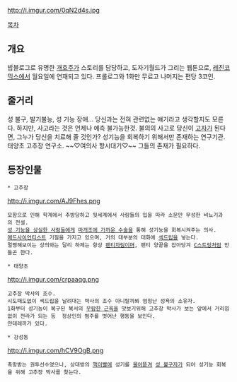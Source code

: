 http://i.imgur.com/0qN2d4s.jpg

[[목차]]
== 개요 ==
밥블로그로 유명한 [[개호주]]가 스토리를 담당하고, 도자기월드가 그리는 웹툰으로, [[레진코믹스]]에서 월요일에 연재되고 있다. 프롤로그와 1화만 무료고 나머지는 편당 3코인.

== 줄거리 ==
성 불구, 발기불능, 성 기능 장애... 당신과는 전혀 관련없는 얘기라고 생각할지도 모른다. 하지만, 사고라는 것은 언제나 예측 불가능한것. 불의의 사고로 당신이 [[고자]]가 된다면, 그누가 당신을 치료해 줄 것인가? 성기능을 회복하기 위해서만 존재하는 연구기관. 태양초 고추장 연구소. ~~♡여의사 항시대기♡~~ 그들의 존재가 필요하다.

== 등장인물 ==
 * 고추장
http://i.imgur.com/AJ9Fhes.png
 모함으로 인해 학계에서 추방당하고 뒷세계에서 사람들의 입을 따라 소문만 무성한 비뇨기과의 전설.
 [[내가 고자라니|성 기능을 상실한 사람들]]에게 [[프랑켄프랑|마개조에 가까운 수술]]을 통해 성기능을 회복시켜주는 의사.
 [[매드사이언티스트]] 기질을 가지고 있으며, 거의 대부분의 대화에 [[시모네타|섹드립]]을 넣는다.
 멀쩡해보이는 상의와는 달리 하체는 항상 [[하의실종|팬티차림]]이며, 팬티 양끝을 잡아당겨 [[C스트링]]처럼 만들곤 한다.

 * 태양초
http://i.imgur.com/crpaaqg.png
 고추장 박사의 조수.
 시도때도없이 섹드립을 날려대는 박사의 조수 아니랄까봐 엄청난 성욕의 소유자.
 1화부터 성기능이 복구된 복서의 [[음경|우람한 근육]]을 맛보기위해 고추장 박사가 보는 앞에서 거리낌없이 전라가 되는 등  정상인의 범주를 벗어난 행동을 보인다.
 얀데레끼가 있다.

 * 강성동
http://i.imgur.com/hCV9OgB.png
 촉망받는 권투선수였으나, 상대방의 [[마이크 타이슨|핵이빨]]에 성기를 [[수아레즈|물어뜯겨]] [[심영|성 불구자]]가 되어 성기능 회복을 위해 고추장 박사를 찾는다.

